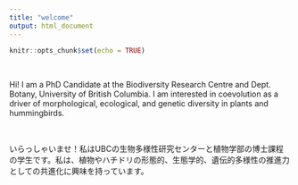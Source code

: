 ```yaml
---
title: "welcome"
output: html_document
---
```


```r
knitr::opts_chunk$set(echo = TRUE)
```

&nbsp;

Hi! I am a PhD Candidate at the Biodiversity Research Centre and Dept. Botany, University of British Columbia. I am interested in coevolution as a driver of morphological, ecological, and genetic diversity in plants and hummingbirds.

&nbsp;
&nbsp;
&nbsp;

いらっしゃいませ！私はUBCの生物多様性研究センターと植物学部の博士課程の学生です。私は、植物やハチドリの形態的、生態学的、遺伝的多様性の推進力としての共進化に興味を持っています。